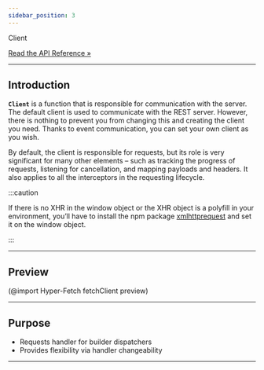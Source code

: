 ```yaml
---
sidebar_position: 3
---
```


<div class="api-link">
  <div class="api-link-title">Client</div>
  <div class="api-link-sub-title">

[Read the API Reference »](/api/Hyper-Fetch/Function/fetchClient.md)

  </div>
</div>

---

## Introduction

**`Client`** is a function that is responsible for communication with the server. The default client is used to
communicate with the REST server. However, there is nothing to prevent you from changing this and creating the client
you need. Thanks to event communication, you can set your own client as you wish.

By default, the client is responsible for requests, but its role is very significant for many other elements – such as
tracking the progress of requests, listening for cancellation, and mapping payloads and headers. It also applies to all
the interceptors in the requesting lifecycle.

:::caution

If there is no XHR in the window object or the XHR object is a polyfill in your environment, you’ll have to install the
npm package [xmlhttprequest](https://www.npmjs.com/package/xmlhttprequest) and set it on the window object.

:::

---

## Preview

(@import Hyper-Fetch fetchClient preview)

---

## Purpose

- Requests handler for builder dispatchers
- Provides flexibility via handler changeability

---
